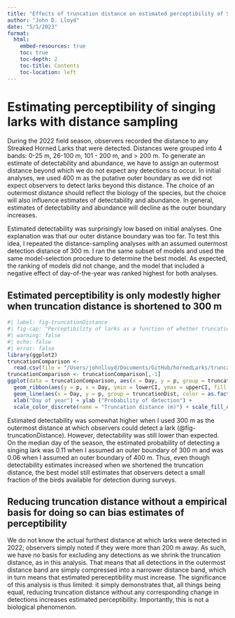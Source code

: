 ```yaml
---
title: "Effects of truncation distance on estimated perceptibility of Streaked Horned Larks"
author: "John D. Lloyd"
date: "5/1/2023"
format:
  html:
    embed-resources: true
    toc: true
    toc-depth: 2
    toc-title: Contents
    toc-location: left
---
```

# Estimating perceptibility of singing larks with distance sampling

During the 2022 field season, observers recorded the distance to any Streaked Horned Larks that were detected. Distances were grouped into 4 bands: 0-25 m, 26-100 m, 101 - 200 m, and > 200 m. To generate an estimate of detectability and abundance, we have to assign an outermost distance beyond which we do not expect any detections to occur. In initial analyses, we used 400 m as the putative outer boundary as we did not expect observers to detect larks beyond this distance. The choice of an outermost distance should reflect the biology of the species, but the choice will also influence estimates of detectability and abundance. In general, estimates of detectability and abundance will decline as the outer boundary increases.

Estimated detectability was surprisingly low based on initial analyses. One explanation was that our outer distance boundary was too far. To test this idea, I repeated the distance-sampling analyses with an assumed outermost detection distance of 300 m. I ran the same subset of models and used the same model-selection procedure to determine the best model. As expected, the ranking of models did not change, and the model that included a negative effect of day-of-the-year was ranked highest for both analyses.

## Estimated perceptibility is only modestly higher when truncation distance is shortened to 300 m
```r
#| label: fig-truncationDistance
#| fig-cap: "Perceptibility of larks as a function of whether truncation distance is 300 m or 400 m."
#| warning: false
#| echo: false
#| error: false
library(ggplot2)
truncationComparison <- 
  read.csv(file = "/Users/johnlloyd/Documents/GitHub/hornedLarks/truncationDistanceAnalysis/truncationComparison.csv")
truncationComparison <- truncationComparison[,-1]
ggplot(data = truncationComparison, aes(x = Day, y = p, group = truncationDist)) +
  geom_ribbon(aes(y = p, x = Day, ymin = lowerCI, ymax = upperCI, fill = as.factor(truncationDist)), alpha = 0.5) + 
  geom_line(aes(x = Day, y = p, group = truncationDist, color = as.factor(truncationDist))) + 
  xlab("Day of year") + ylab ("Probability of detection") + 
  scale_color_discrete(name = "Truncation distance (m)") + scale_fill_discrete(guide = "none")
```

Estimated detectability was somewhat higher when I used 300 m as the outermost distance at which observers could detect a lark (@fig-truncationDistance). However, detectability was still lower than expected. On the median day of the season, the estimated probability of detecting a singing lark was 0.11 when I assumed an outer boundary of 300 m and was 0.06 when I assumed an outer boundary of 400 m. Thus, even though detectability estimates increased when we shortened the truncation distance, the best model still estimates that observers detect a small fraction of the birds available for detection during surveys.

## Reducing truncation distance without a empirical basis for doing so can bias estimates of perceptibility

We do not know the actual furthest distance at which larks were detected in 2022; observers simply noted if they were more than 200 m away. As such, we have no basis for excluding any detections as we shrink the truncation distance, as in this analysis. That means that all detections in the outermost distance band are simply compressed into a narrower distance band, which in turn means that estimated pereceptibility must increase. The significance of this analysis is thus limited: it simply demonstrates that, all things being equal, reducing truncation distance without any corresponding change in detections increases estimated perceptibility. Importantly, this is not a biological phenomenon.
